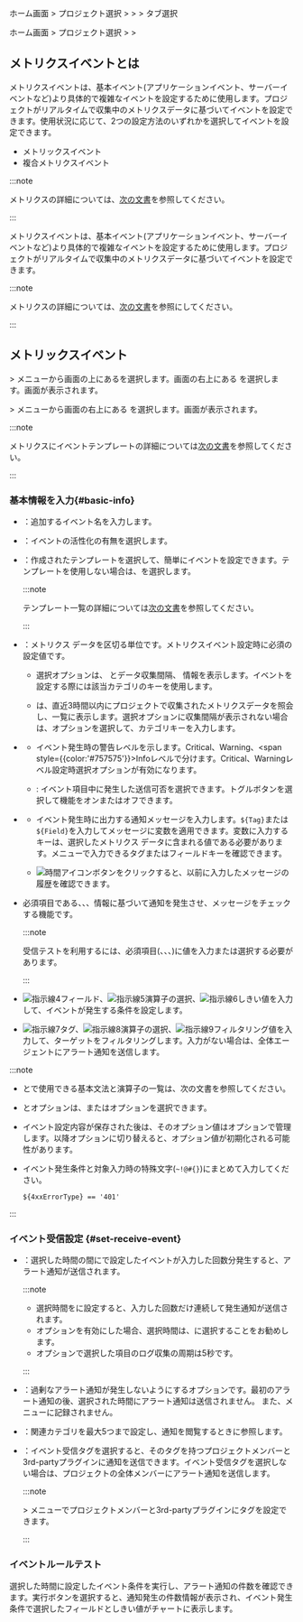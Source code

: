 <Xclude product="npm">

ホーム画面 &gt; プロジェクト選択 &gt; <Cmdname sid="event_statistic" className="uitext" /> &gt; <Cmdname sid="event_setting" className="uitext" /> &gt; <Cmdname sid="metrics" className="uitext" />タブ選択

</Xclude>

<InDoc product="npm">

ホーム画面 &gt; プロジェクト選択 &gt; <Cmdname sid="event_statistic" className="uitext" /> &gt; <Cmdname sid="event_setting" className="uitext" />

</InDoc>

## メトリクスイベントとは

<Xclude product='npm'>

メトリクスイベントは、基本イベント(アプリケーションイベント、サーバーイベントなど)より具体的で複雑なイベントを設定するために使用します。プロジェクトがリアルタイムで収集中のメトリクスデータに基づいてイベントを設定できます。使用状況に応じて、2つの設定方法のいずれかを選択してイベントを設定できます。

- メトリックスイベント
- 複合メトリクスイベント

:::note

メトリクスの詳細については、[次の文書](metrics-intro)を参照してください。

:::

</Xclude>

<InDoc product='npm'>

メトリクスイベントは、基本イベント(アプリケーションイベント、サーバーイベントなど)より具体的で複雑なイベントを設定するために使用します。プロジェクトがリアルタイムで収集中のメトリクスデータに基づいてイベントを設定できます。

:::note

メトリクスの詳細については、[次の文書](../metrics/common-metrics-intro)を参照にしてください。

:::

</InDoc>

## メトリックスイベント

<Xclude product="npm">

<Cmdname sid="event_statistic" className="uitext" /> &gt; <Cmdname sid="event_setting" className="uitext" />メニューから画面の上にある<Cmdname sid="metrics" className="uitext" />を選択します。画面の右上にある <Cmdname sid="add_notification" className="uitext" />を選択します。<Cmdname sid="metrics_event" className="uitext" />画面が表示されます。

</Xclude>

<InDoc product="npm">

<Cmdname sid="event_statistic" className="uitext" /> &gt; <Cmdname sid="event_setting" className="uitext" />メニューから画面の右上にある <Cmdname sid="add_notification" className="uitext" />を選択します。<Cmdname sid="metrics_event" className="uitext" />画面が表示されます。

</InDoc>

<ImgLang img='set-events-metrics.png' desc='メトリクスイベント' />

<InDoc product='kubernetes'>

:::note

メトリクスにイベントテンプレートの詳細については[次の文書](#template)を参照してください。

:::

</InDoc>

### 基本情報を入力{#basic-info}

- <Cmdname sid="event_name" className="uitext" />：追加するイベント名を入力します。

- <Cmdname sid="enable_events" className="uitext" />：イベントの活性化の有無を選択します。

- <Cmdname sid="template" className="uitext" />：作成されたテンプレートを選択して、簡単にイベントを設定できます。テンプレートを使用しない場合は、<Cmdname sid="metrics_option_disabled" className="uitext" />を選択します。

  <InDoc product='java,php,nodejs,python,golang,dotnet,postgresql,browser,npm'>

  :::note

  テンプレート一覧の詳細については[次の文書](#template)を参照してください。

  :::

  </InDoc>

- <Cmdname sid="category" className="uitext" />：メトリクス データを区切る単位です。メトリクスイベント設定時に必須の設定値です。

  <ImgLang img='set-event-select-category.png' desc='メトリクスイベント - カテゴリ' />

  - <Cmdname sid="category" className="uitext" />選択オプションは、<LinkImage img="number-01.png" className="ico" /> <Cmdname sid="name" className="uitext" />と<LinkImage img="number-02.png" className="ico" />データ収集間隔、<LinkImage img="number-03.png" className="ico" /> <Cmdname sid="key" className="uitext" />情報を表示します。イベントを設定する際には該当カテゴリのキーを使用します。

  - <Cmdname sid="category" className="uitext" />は、直近3時間以内にプロジェクトで収集されたメトリクスデータを照会し、一覧に表示します。<Cmdname sid="category" className="uitext" />選択オプションに収集間隔が表示されない場合は、<Cmdname sid="enter_category_self" className="uitext" />オプションを選択して、カテゴリキーを入力します。

- <Cmdname sid="level" className="uitext" />

  - イベント発生時の警告レベルを示します。<span class='vslow'>Critical</span>、<span class='slow'>Warning</span>、<span style={{color:'#757575'}}>Info</span>レベルで分けます。<span class='vslow'>Critical</span>、<span class='slow'>Warning</span>レベル設定時<Cmdname sid="CNT08320" className="uitext" />選択オプションが有効になります。

  - <Cmdname sid="CNT08320" className="uitext" /><ScrollToLink anchor='scrollTo-resolve-event' />: イベント項目中に発生した<Cmdname sid="CNT08320" className="uitext" />送信可否を選択できます。トグルボタンを選択して機能をオンまたはオフできます。

- <Cmdname sid="message" className="uitext" />

  - イベント発生時に出力する通知メッセージを入力します。<code>&#36;&#123;Tag&#125;</code>または<code>&#36;&#123;Field&#125;</code>を入力してメッセージに変数を適用できます。変数に入力するキーは、選択したメトリクス データ<Cmdname sid="category" className="uitext" />に含まれる値である必要があります。<Cmdname sid="tag_count" className="uitext" />メニューで入力できるタグまたはフィールドキーを確認できます。

    <ImgLang img='event-config-message-example.png' desc='Message example' />

  - ![時間アイコン](/img/ico-timing.svg)ボタンをクリックすると、以前に入力したメッセージの履歴を確認できます。

- <Cmdname sid="alert_test" className="uitext" />

  必須項目である<Cmdname sid="event_name" className="uitext" />、<Cmdname sid="category" className="uitext" />、<Cmdname sid="level" className="uitext" />、<Cmdname sid="message" className="uitext" />情報に基づいて通知を発生させ、メッセージをチェックする機能です。

  :::note

  受信テストを利用するには、必須項目(<Cmdname sid="event_name" className="uitext" />、<Cmdname sid="category" className="uitext" />、<Cmdname sid="level" className="uitext" />、<Cmdname sid="message" className="uitext" />)に値を入力または選択する必要があります。

  :::

- <Cmdname sid="metrics_event_rules" className="uitext" />

  <ImgLang img='set-event-condition.png' desc='イベント発生条件' />

  ![指示線4](/img/number-04.png)フィールド、![指示線5](/img/number-05.png)演算子の選択、![指示線6](/img/number-06.png)しきい値を入力して、イベントが発生する条件を設定します。

- <Cmdname sid="alert_object_filtering" className="uitext" />

  <ImgLang img='set-event-filtering.png' desc='アラート通知対象のフィルタリング' />

  ![指示線7](/img/number-07.png)タグ、![指示線8](/img/number-08.png)演算子の選択、![指示線9](/img/number-09.png)フィルタリング値を入力して、ターゲットをフィルタリングします。入力がない場合は、全体エージェントにアラート通知を送信します。

:::note

- <Cmdname sid="metrics_event_rules" className="uitext" />と<Cmdname sid="alert_object_filtering" className="uitext" />で使用できる基本文法と演算子の一覧は、<Link to="#condition-guide">次の文書</Link>を参照してください。

- <Cmdname sid="metrics_event_rules" className="uitext" />と<Cmdname sid="alert_object_filtering" className="uitext" />オプションは、<Cmdname sid="metrics_rule_select" className="uitext" />または<Cmdname sid="metrics_rule_direct" className="uitext" />オプションを選択できます。

- イベント設定内容が保存された後は、そのオプション値は<Cmdname sid="metrics_rule_direct" className="uitext" />オプションで管理します。以降<Cmdname sid="metrics_rule_select" className="uitext" />オプションに切り替えると、オプション値が初期化される可能性があります。

- イベント発生条件と対象入力時の特殊文字(<code>~!@#$%^&*()_+=-[]`</code>)を含めるか、数字で始まるフィールド名を入力すると、エラーが発生する可能性があります。 こんな場合<Cmdname sid="metrics_rule_direct" className="uitext" />オプションを選択した上で例示のように中括弧(<code>${}</code>)にまとめて入力してください。

  ```text
  ${4xxErrorType} == '401'
  ```

:::

### イベント受信設定 {#set-receive-event}

<ImgLang img='set-event-receive.png' desc='イベント受信設定' />

- <Cmdname sid="number_of_event" className="uitext" />：選択した時間の間に<Cmdname sid="metrics_event_rules" className="uitext" />で設定したイベントが入力した回数分発生すると、アラート通知が送信されます。

  :::note

  - 選択時間を<Cmdname sid="metrics_option_disabled" className="uitext" />に設定すると、入力した回数だけ連続して発生通知が送信されます。
  - <Cmdname sid="CNT08320" className="uitext" />オプションを有効にした場合、選択時間は、<Cmdname sid="metrics_option_disabled" className="uitext" />に選択することをお勧めします。
  - <Cmdname sid="category" className="uitext" />オプションで選択した項目のログ収集の周期は5秒です。

  :::

- <Cmdname sid="event_pause" className="uitext" /><ScrollToLink anchor='scrollTo-event-pause' />：過剰なアラート通知が発生しないようにするオプションです。最初のアラート通知の後、選択された時間にアラート通知は送信されません。 また、<Cmdname sid="event_history" className="uitext" />メニューに記録されません。

- <Cmdname sid="related_category" className="uitext" />：関連カテゴリを最大5つまで設定し、通知を閲覧するときに参照します。

- <Cmdname sid="event_tag" className="uitext" />：イベント受信タグを選択すると、そのタグを持つプロジェクトメンバーと3rd-partyプラグインに通知を送信できます。イベント受信タグを選択しない場合は、プロジェクトの全体メンバーにアラート通知を送信します。

  :::note

  <Cmdname sid="event_statistic" className="uitext" /> &gt; <Cmdname sid="event_receive_configuration" className="uitext" />メニューでプロジェクトメンバーと3rd-partyプラグインにタグを設定できます。

  :::

### イベントルールテスト

<ImgLang img='set-event-test.png' desc='アラート通知テスト' />

選択した時間に設定したイベント条件を実行し、アラート通知の件数を確認できます。実行ボタンを選択すると、通知発生の件数情報が表示され、イベント発生条件で選択したフィールドとしきい値がチャートに表示します。
